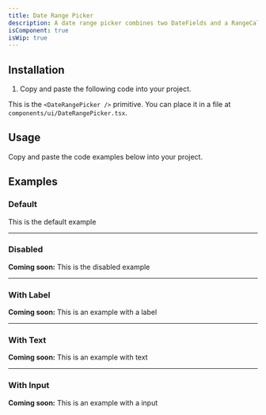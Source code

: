 ```yaml
---
title: Date Range Picker
description: A date range picker combines two DateFields and a RangeCalendar popover to allow users to enter or select a date and time range.
isComponent: true
isWip: true
---
```


## Installation

1. Copy and paste the following code into your project.

This is the `<DateRangePicker />` primitive. You can place it in a file at `components/ui/DateRangePicker.tsx`.

## Usage

Copy and paste the code examples below into your project.

<ComponentSource src="../../packages/ui/src/DateRangePicker.tsx" />

## Examples

### Default

This is the default example

<ComponentExample name="DateRangePicker" story="default" />

---

### Disabled

**Coming soon:** This is the disabled example

---

### With Label

**Coming soon:** This is an example with a label

---

### With Text

**Coming soon:** This is an example with text

---

### With Input

**Coming soon:** This is an example with a input
